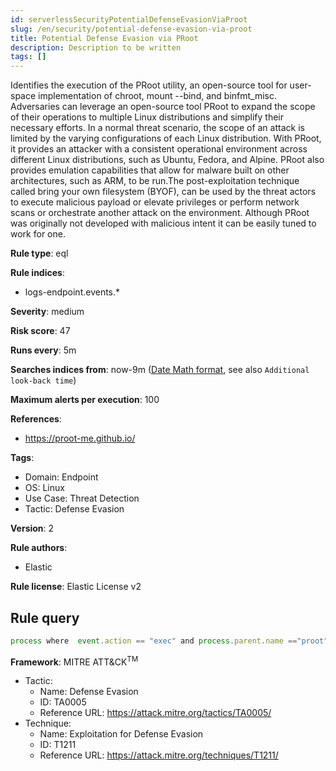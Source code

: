 ```yaml
---
id: serverlessSecurityPotentialDefenseEvasionViaProot
slug: /en/security/potential-defense-evasion-via-proot
title: Potential Defense Evasion via PRoot
description: Description to be written
tags: []
---
```


<div id="potential-defense-evasion-via-proot"></div>

Identifies the execution of the PRoot utility, an open-source tool for user-space implementation of chroot, mount --bind, and binfmt_misc. Adversaries can leverage an open-source tool PRoot to expand the scope of their operations to multiple Linux distributions and simplify their necessary efforts. In a normal threat scenario, the scope of an attack is limited by the varying configurations of each Linux distribution. With PRoot, it provides an attacker with a consistent operational environment across different Linux distributions, such as Ubuntu, Fedora, and Alpine. PRoot also provides emulation capabilities that allow for malware built on other architectures, such as ARM, to be run.The post-exploitation technique called bring your own filesystem (BYOF), can be used by the threat actors to execute malicious payload or elevate privileges or perform network scans or orchestrate another attack on the environment. Although PRoot was originally not developed with malicious intent it can be easily tuned to work for one.

**Rule type**: eql

**Rule indices**: 

* logs-endpoint.events.*

**Severity**: medium

**Risk score**: 47

**Runs every**: 5m

**Searches indices from**: now-9m ([Date Math format](((ref))/common-options.html#date-math), see also <DocLink id="serverlessSecurityRulesUiCreate" section="set-the-rules-schedule">`Additional look-back time`</DocLink>)

**Maximum alerts per execution**: 100

**References**: 

* https://proot-me.github.io/

**Tags**: 

* Domain: Endpoint
* OS: Linux
* Use Case: Threat Detection
* Tactic: Defense Evasion

**Version**: 2

**Rule authors**: 

* Elastic

**Rule license**: Elastic License v2

## Rule query

```js
process where  event.action == "exec" and process.parent.name =="proot" and host.os.type == "linux"

```

**Framework**: MITRE ATT&CK<sup>TM</sup>

* Tactic:
    * Name: Defense Evasion
    * ID: TA0005
    * Reference URL: https://attack.mitre.org/tactics/TA0005/
* Technique:
    * Name: Exploitation for Defense Evasion
    * ID: T1211
    * Reference URL: https://attack.mitre.org/techniques/T1211/

